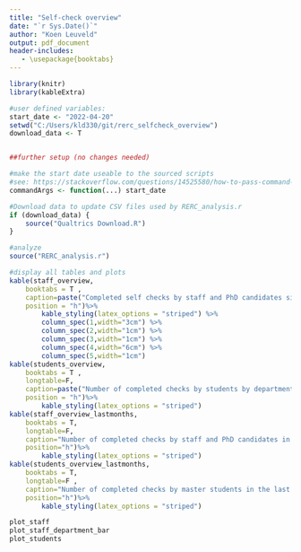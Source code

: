 ```yaml
---
title: "Self-check overview"
date: "`r Sys.Date()`"
author: "Koen Leuveld"
output: pdf_document
header-includes:
   - \usepackage{booktabs}
---
```


<!-- 
Self Check overview
Author: Koen Leuveld

This file compiles data from from the self check of VU-FSS Research Ethics Review Committee into an overview document.
The data is downloaded from qualtrics by Qualtrics Download.R and processed by RERC_analysis.R

-->


```r
library(knitr)
library(kableExtra)

#user defined variables:
start_date <- "2022-04-20"
setwd("C:/Users/kld330/git/rerc_selfcheck_overview")
download_data <- T


##further setup (no changes needed)

#make the start date useable to the sourced scripts
#see: https://stackoverflow.com/questions/14525580/how-to-pass-command-line-arguments-when-calling-source-on-an-r-file-within-ano
commandArgs <- function(...) start_date

#Download data to update CSV files used by RERC_analysis.r
if (download_data) {
	source("Qualtrics Download.R") 
}

#analyze
source("RERC_analysis.r")
```

```r
#display all tables and plots
kable(staff_overview,
	booktabs = T ,
	caption=paste("Completed self checks by staff and PhD candidates since ",start_date, sep="", collapse=NULL),
	position = "h")%>%
		kable_styling(latex_options = "striped") %>%
		column_spec(1,width="3cm") %>%
		column_spec(2,width="1cm") %>%
		column_spec(3,width="1cm") %>%
		column_spec(4,width="6cm") %>%
		column_spec(5,width="1cm") 
kable(students_overview, 
	booktabs = T ,
	longtable=F,
	caption=paste("Number of completed checks by students by department since ",start_date, sep="", collapse=NULL),
	position = "h")%>%
		kable_styling(latex_options = "striped") 
kable(staff_overview_lastmonths,
	booktabs = T, 
	longtable=F,
	caption="Number of completed checks by staff and PhD candidates in the last 12 months",
	position="h")%>%
		kable_styling(latex_options = "striped") 
kable(students_overview_lastmonths, 
	booktabs = T,
	longtable=F ,
	caption="Number of completed checks by master students in the last 12 months",
	position="h")%>%
		kable_styling(latex_options = "striped")
```

\clearpage

```r
plot_staff
plot_staff_department_bar
plot_students
```